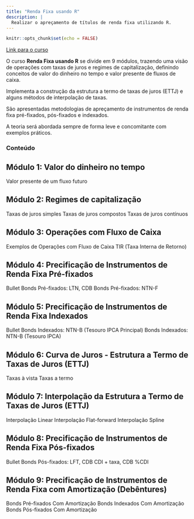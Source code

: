 ```yaml
---
title: "Renda Fixa usando R"
description: |
  Realizar o apreçamento de títulos de renda fixa utilizando R.
---
```


```r
knitr::opts_chunk$set(echo = FALSE)
```

[Link para o curso](https://p.eduzz.com/942050)

O curso **Renda Fixa usando R** se divide em 9 módulos, trazendo uma visão de operações com taxas de juros e regimes de capitalização, definindo conceitos de valor do dinheiro no tempo e valor presente de fluxos de caixa.

Implementa a construção da estrutura a termo de taxas de juros (ETTJ) e alguns métodos de interpolação de taxas.

São apresentadas metodologias de apreçamento de instrumentos de renda fixa pré-fixados, pós-fixados e indexados.

A teoria será abordada sempre de forma leve e concomitante com exemplos práticos.

### Conteúdo

## Módulo 1: Valor do dinheiro no tempo

Valor presente de um fluxo futuro

## Módulo 2: Regimes de capitalização

Taxas de juros simples
Taxas de juros compostos
Taxas de juros contínuos

## Módulo 3: Operações com Fluxo de Caixa

Exemplos de Operações com Fluxo de Caixa TIR (Taxa Interna de Retorno)

## Módulo 4: Precificação de Instrumentos de Renda Fixa Pré-fixados

Bullet Bonds Pré-fixados: LTN, CDB Bonds Pré-fixados: NTN-F

## Módulo 5: Precificação de Instrumentos de Renda Fixa Indexados

Bullet Bonds Indexados: NTN-B (Tesouro IPCA Principal)
Bonds Indexados: NTN-B (Tesouro IPCA)

## Módulo 6: Curva de Juros - Estrutura a Termo de Taxas de Juros (ETTJ)

Taxas à vista Taxas a termo

## Módulo 7: Interpolação da Estrutura a Termo de Taxas de Juros (ETTJ)

Interpolação Linear Interpolação Flat-forward Interpolação Spline

## Módulo 8: Precificação de Instrumentos de Renda Fixa Pós-fixados

Bullet Bonds Pós-fixados: LFT, CDB CDI + taxa, CDB %CDI

## Módulo 9: Precificação de Instrumentos de Renda Fixa com Amortização (Debêntures)

Bonds Pré-fixados Com Amortização
Bonds Indexados Com Amortização
Bonds Pós-fixados Com Amortização